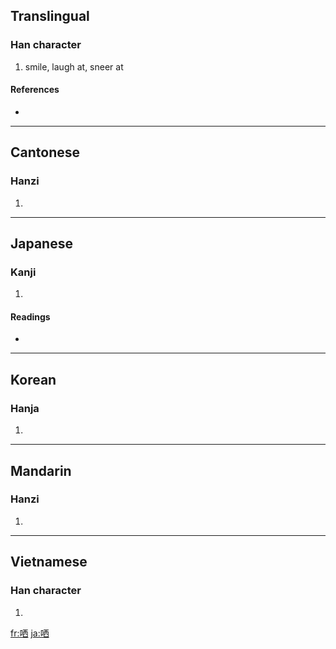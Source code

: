 ==Translingual==

===Han character===
{{Han char|rn=30|rad=口|as=06|sn=9|four=6106<sub>0</sub>|canj=口一金田 (RMCW)}}

# smile, laugh at, sneer at

====References====
* {{Han ref|kx=0188.140|dkj=03583|dj=0408.020|hdz=10613.050|uh=54C2|ud=21698|bh=AB7B|bd=43899}}

----

==Cantonese==

===Hanzi===
{{yue-hanzi|jyut=|y=chan2}}

# {{defn|Cantonese}}

----

==Japanese==

===Kanji===
{{ja-kanji|grade=|rs=口06}}

# {{defn|Japanese}}

====Readings====
* {{ja-readings|on=[[しん]] (shin)|kun=[[わらう]] (warau)}}

----

==Korean==

===Hanja===
{{ko-hanja|hangeul=신|rv=sin|mr=sin}}

# {{defn|Korean}}

----

==Mandarin==

===Hanzi===
{{cmn-hanzi|pin=[[shěn]] ([[shen3]])|wg=shen<sup>3</sup>}}

# {{defn|Mandarin}}

----

==Vietnamese==

===Han character===
{{vi-hantu|[[thẩn]]}}

# {{defn|Vietnamese}}

[[fr:哂]]
[[ja:哂]]